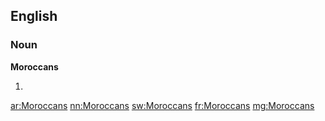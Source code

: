 ==English==

===Noun===
'''Moroccans'''

# {{plural of|[[Moroccan]]}}

[[ar:Moroccans]]
[[nn:Moroccans]]
[[sw:Moroccans]]
[[fr:Moroccans]]
[[mg:Moroccans]]